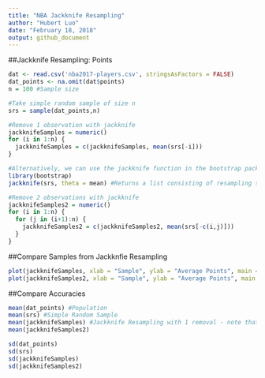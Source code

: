 ```yaml
---
title: "NBA Jackknife Resampling"
author: "Hubert Luo"
date: "February 18, 2018"
output: github_document
---
```


##Jackknife Resampling: Points

```r
dat <- read.csv('nba2017-players.csv', stringsAsFactors = FALSE)
dat_points <- na.omit(dat$points)
n = 100 #Sample size

#Take simple random sample of size n
srs = sample(dat_points,n)

#Remove 1 observation with jackknife
jackknifeSamples = numeric()
for (i in 1:n) {
  jackknifeSamples = c(jackknifeSamples, mean(srs[-i]))
}

#Alternatively, we can use the jackknife function in the bootstrap package
library(bootstrap)
jackknife(srs, theta = mean) #Returns a list consisting of resampling standard error, bias, and values

#Remove 2 observations with jackknife
jackknifeSamples2 = numeric()
for (i in 1:n) {
  for (j in (i+1):n) {
    jackknifeSamples2 = c(jackknifeSamples2, mean(srs[-c(i,j)]))
  }
}
```

##Compare Samples from Jackknfie Resampling
```r
plot(jackknifeSamples, xlab = "Sample", ylab = "Average Points", main = "Samples from Jackknife")
plot(jackknifeSamples2, xlab = "Sample", ylab = "Average Points", main = "Samples from Jackknife with Two Removals")
```

##Compare Accuracies

```r
mean(dat_points) #Population 
mean(srs) #Simple Random Sample
mean(jackknifeSamples) #Jackknife Resampling with 1 removal - note that this will be very close to the population parameter (Bias = 0) 
mean(jackknifeSamples2) 

sd(dat_points)
sd(srs)
sd(jackknifeSamples)
sd(jackknifeSamples2)
```